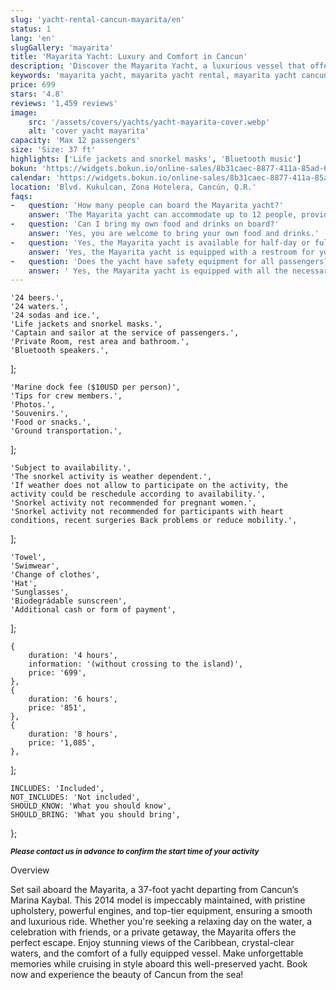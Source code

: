 ```yaml
---
slug: 'yacht-rental-cancun-mayarita/en'
status: 1
lang: 'en'
slugGallery: 'mayarita'
title: 'Mayarita Yacht: Luxury and Comfort in Cancun'
description: 'Discover the Mayarita Yacht, a luxurious vessel that offers the perfect setting for a memorable day at sea. Enjoy the Caribbean breeze and the turquoise waters of Cancun.'
keywords: 'mayarita yacht, mayarita yacht rental, mayarita yacht cancun, mayarita yacht reviews, mayarita yacht prices, mayarita yacht location'
price: 699
stars: '4.8'
reviews: '1,459 reviews'
image: 
    src: '/assets/covers/yachts/yacht-mayarita-cover.webp'
    alt: 'cover yacht mayarita'
capacity: 'Max 12 passengers'
size: 'Size: 37 ft'
highlights: ['Life jackets and snorkel masks', 'Bluetooth music']
bokun: 'https://widgets.bokun.io/online-sales/8b31caec-8877-411a-85ad-682828170619/experience/946931?partialView=1'
calendar: 'https://widgets.bokun.io/online-sales/8b31caec-8877-411a-85ad-682828170619/experience-calendar/946931'
location: 'Blvd. Kukulcan, Zona Hotelera, Cancún, Q.R.'
faqs:
-   question: 'How many people can board the Mayarita yacht?'
    answer: 'The Mayarita yacht can accommodate up to 12 people, providing an intimate and comfortable environment for small groups or families.'
-   question: 'Can I bring my own food and drinks on board?' 
    answer: 'Yes, you are welcome to bring your own food and drinks.'
-   question: 'Yes, the Mayarita yacht is available for half-day or full-day rentals, tailored to your needs and preferences.'
    answer: 'Yes, the Mayarita yacht is equipped with a restroom for your convenience.'
-   question: 'Does the yacht have safety equipment for all passengers?'
    answer: ' Yes, the Mayarita yacht is equipped with all the necessary safety gear for all passengers, including life jackets, flares, and other safety devices. The safety of our guests is our top priority.'
---
```



    '24 beers.',
    '24 waters.',
    '24 sodas and ice.',
    'Life jackets and snorkel masks.',
    'Captain and sailor at the service of passengers.',
    'Private Room, rest area and bathroom.',
    'Bluetooth speakers.',
];

    'Marine dock fee ($10USD per person)',
    'Tips for crew members.',
    'Photos.',
    'Souvenirs.',
    'Food or snacks.',
    'Ground transportation.',
];

    'Subject to availability.',
    'The snorkel activity is weather dependent.',
    'If weather does not allow to participate on the activity, the activity could be reschedule according to availability.',
    'Snorkel activity not recommended for pregnant women.',
    'Snorkel activity not recommended for participants with heart conditions, recent surgeries Back problems or reduce mobility.',
];

    'Towel',
    'Swimwear',
    'Change of clothes',
    'Hat',
    'Sunglasses',
    'Biodegrádable sunscreen',
    'Additional cash or form of payment',
];

    {
        duration: '4 hours',
        information: '(without crossing to the island)',
        price: '699',
    },
    {
        duration: '6 hours',
        price: '851',
    },
    {
        duration: '8 hours',
        price: '1,085',
    },
];

    INCLUDES: 'Included',
    NOT_INCLUDES: 'Not included',
    SHOULD_KNOW: 'What you should know',
    SHOULD_BRING: 'What you should bring',
};


<TabPricesYacht client:visible infoPrices={infoPrices} lang={frontmatter.lang} />

<Inclusions includes={includes} notIncludes={notIncludes} i18n={i18n} />

<TagP><em><strong><small>Please contact us in advance to confirm the start time of your activity</small></strong></em></TagP>

<TagH2>Overview</TagH2>

<TagP>Set sail aboard the Mayarita, a 37-foot yacht departing from Cancun’s Marina Kaybal. This 2014 model is impeccably maintained, with pristine upholstery, powerful engines, and top-tier equipment, ensuring a smooth and luxurious ride. Whether you're seeking a relaxing day on the water, a celebration with friends, or a private getaway, the Mayarita offers the perfect escape. Enjoy stunning views of the Caribbean, crystal-clear waters, and the comfort of a fully equipped vessel. Make unforgettable memories while cruising in style aboard this well-preserved yacht. Book now and experience the beauty of Cancun from the sea! </TagP>

<WhatYouShould shouldKnow={shouldKnow} shouldBring={shouldBring} i18n={i18n} />
